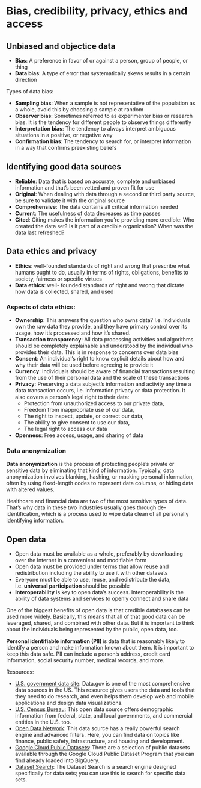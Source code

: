 # Bias, credibility, privacy, ethics and access

## Unbiased and objectice data

- **Bias**: A preference in favor of or against a person, group of people, or thing
- **Data bias**: A type of error that systematically skews results in a certain direction

Types of data bias:

- **Sampling bias**: When a sample is not representative of the population as a whole, avoid this by choosing a sample at random
- **Observer bias**: Sometimes referred to as experimenter bias or research bias. It is the tendency for different people to observe things differently
- **Interpretation bias**: The tendency to always interpret ambiguous situations in a positive, or negative way
- **Confirmation bias**: The tendency to search for, or interpret information in a way that confirms preexisting beliefs


## Identifying good data sources

- **Reliable**: Data that is based on accurate, complete and unbiased information and that's been vetted and proven fit for use
- **Original**: When dealing with data through a second or third party source, be sure to validate it with the original source
- **Comprehensive**: The data contains all critical information needed 
- **Current**: The usefulness of data decreases as time passes
- **Cited**: Citing makes the information you're providing more credible: Who created the data set? Is it part of a credible organization? When was the data last refreshed?


## Data ethics and privacy

- **Ethics**: well-founded standards of right and wrong that prescribe what humans ought to do, usually in terms of rights, obligations, benefits to society, fairness or specific virtues
- **Data ethics**: well- founded standards of right and wrong that dictate how data is collected, shared, and used

### Aspects of data ethics:

- **Ownership**: This answers the question who owns data? I.e. Individuals own the raw data they provide, and they have primary control over its usage, how it's processed and how it's shared.
- **Transaction transparency**: All data processing activities and algorithms should be completely explainable and understood by the individual who provides their data. This is in response to concerns over data bias
- **Consent**: An individual's right to know explicit details about how and why their data will be used before agreeing to provide it
- **Currency**:  Individuals should be aware of financial transactions resulting from the use of their personal data and the scale of these transactions
- **Privacy**: Preserving a data subject's information and activity any time a data transaction occurs, i.e.  information privacy or data protection. It also covers a person's legal right to their data:
    - Protection from unauthorized access to our private data, 
    - Freedom from inappropriate use of our data, 
    - The right to inspect, update, or correct our data, 
    - The ability to give consent to use our data, 
    - The legal right to access our data
- **Openness**: Free access, usage, and sharing of data 


### Data anonymization

**Data anonymization** is the process of protecting people's private or sensitive data by eliminating that kind of information. Typically, data anonymization involves blanking, hashing, or masking personal information, often by using fixed-length codes to represent data columns, or hiding data with altered values. 

Healthcare and financial data are two of the most sensitive types of data. That’s why data in these two industries usually goes through de-identification, which is a process used to wipe data clean of all personally identifying information.



## Open data

- Open data must be available as a whole, preferably by downloading over the Internet in a convenient and modifiable form
- Open data must be provided under terms that allow reuse and redistribution including the ability to use it with other datasets
- Everyone must be able to use, reuse, and redistribute the data, i.e.  **universal participation ** should be possible
- **Interoperability** is key to open data's success. Interoperability is the ability of data systems and services to openly connect and share data

One of the biggest benefits of open data is that credible databases can be used more widely. Basically, this means that all of that good data can be leveraged, shared, and combined with other data. But it is important to think about the individuals being represented by the public, open data, too. 

 **Personal identifiable information (PII) ** is data that is reasonably likely to identify a person and make information known about them. It is important to keep this data safe. PII can include a person’s address, credit card information, social security number, medical records, and more. 


Resources:

- [U.S. government data site](https://www.data.gov/): Data.gov is one of the most comprehensive data sources in the US. This resource gives users the data and tools that they need to do research, and even helps them develop web and mobile applications and design data visualizations. 
- [U.S. Census Bureau](https://www.census.gov/data.html): This open data source offers demographic information from federal, state, and local governments, and commercial entities in the U.S. too. 
- [Open Data Network](https://www.opendatanetwork.com/): This data source has a really powerful search engine and advanced filters. Here, you can find data on topics like finance, public safety, infrastructure, and housing and development.
- [Google Cloud Public Datasets](https://cloud.google.com/public-datasets): There are a selection of public datasets available through the Google Cloud Public Dataset Program that you can find already loaded into BigQuery.  
- [Dataset Search](https://datasetsearch.research.google.com/): The Dataset Search is a search engine designed specifically for data sets; you can use this to search for specific data sets. 








